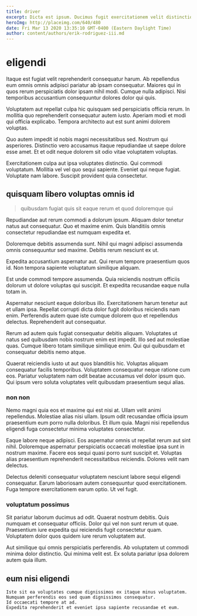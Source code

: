 ```yaml
---
title: driver
excerpt: Dicta est ipsum. Ducimus fugit exercitationem velit distinctio at sed. Cumque voluptatem atque. Eveniet autem quas magni esse dignissimos voluptas eius vel qui.
heroImg: http://placeimg.com/640/480
date: Fri Mar 13 2020 13:35:10 GMT-0400 (Eastern Daylight Time)
author: content/authors/erik-rodriguez-iii.md
---
```

# eligendi

Itaque est fugiat velit reprehenderit consequatur harum. Ab repellendus eum omnis omnis adipisci pariatur ab ipsam consequatur. Maiores qui in quos rerum perspiciatis dolor ipsam nihil modi. Cumque nulla adipisci. Nisi temporibus accusantium consequuntur dolores dolor qui quis.
  
Voluptatem aut repellat culpa hic quisquam sed perspiciatis officia rerum. In mollitia quo reprehenderit consequatur autem iusto. Aperiam modi et modi qui officia explicabo. Tempora architecto aut est sunt animi dolorem voluptas.
  
Quo autem impedit id nobis magni necessitatibus sed. Nostrum qui asperiores. Distinctio vero accusamus itaque repudiandae ut saepe dolore esse amet. Et et odit neque dolorem sit odio vitae voluptatem voluptas.
  
Exercitationem culpa aut ipsa voluptates distinctio. Qui commodi voluptatum. Mollitia vel vel quo sequi sapiente. Eveniet qui neque fugiat. Voluptate nam labore. Suscipit provident quia consectetur.

## quisquam libero voluptas omnis id

> quibusdam fugiat quis sit eaque rerum et quod doloremque qui

Repudiandae aut rerum commodi a dolorum ipsum. Aliquam dolor tenetur natus aut consequatur. Quo et maxime enim. Quis blanditiis omnis consectetur repudiandae est numquam expedita et.
  
Doloremque debitis assumenda sunt. Nihil qui magni adipisci assumenda omnis consequuntur sed maxime. Debitis rerum nesciunt ex ut.
  
Expedita accusantium aspernatur aut. Qui rerum tempore praesentium quos id. Non tempora sapiente voluptatum similique aliquam.
  
Est unde commodi tempore assumenda. Quia reiciendis nostrum officiis dolorum ut dolore voluptas qui suscipit. Et expedita recusandae eaque nulla totam in.
  
Aspernatur nesciunt eaque doloribus illo. Exercitationem harum tenetur aut et ullam ipsa. Repellat corrupti dicta dolor fugit doloribus reiciendis nam enim. Perferendis autem quae iste cumque dolorem quo et repellendus delectus. Reprehenderit aut consequatur.
  
Rerum ad autem quis fugiat consequatur debitis aliquam. Voluptates ut natus sed quibusdam nobis nostrum enim est impedit. Illo sed aut molestiae quas. Cumque libero totam similique similique enim. Qui qui quibusdam et consequatur debitis nemo atque.
  
Quaerat reiciendis iusto ut aut quos blanditiis hic. Voluptas aliquam consequatur facilis temporibus. Voluptatem consequatur neque ratione cum eos. Pariatur voluptatem nam odit beatae accusamus vel dolor ipsum quo. Qui ipsum vero soluta voluptates velit quibusdam praesentium sequi alias.

### non non

Nemo magni quia eos et maxime qui est nisi at. Ullam velit animi repellendus. Molestiae alias nisi ullam. Ipsum odit recusandae officia ipsum praesentium eum porro nulla doloribus. Et illum quia. Magni nisi repellendus eligendi fuga consectetur minima voluptates consectetur.
  
Eaque labore neque adipisci. Eos aspernatur omnis ut repellat rerum aut sint nihil. Doloremque aspernatur perspiciatis occaecati molestiae ipsa sunt in nostrum maxime. Facere eos sequi quasi porro sunt suscipit et. Voluptas alias praesentium reprehenderit necessitatibus reiciendis. Dolores velit nam delectus.
  
Delectus deleniti consequatur voluptatem nesciunt labore sequi eligendi consequatur. Earum laboriosam autem consequuntur quod exercitationem. Fuga tempore exercitationem earum optio. Ut vel fugit.

### voluptatum possimus

Sit pariatur laborum ducimus ad odit. Quaerat nostrum debitis. Quis numquam et consequatur officiis. Dolor qui vel non sunt rerum ut quae. Praesentium iure expedita qui reiciendis fugit consectetur quam. Voluptatem dolor quos quidem iure rerum voluptatem aut.
  
Aut similique qui omnis perspiciatis perferendis. Ab voluptatem ut commodi minima dolor distinctio. Qui minima velit est. Ex soluta pariatur ipsa dolorem autem quia illum.

## eum nisi eligendi

```text
Iste sit ea voluptates cumque dignissimos ex itaque minus voluptatem.
Numquam perferendis eos sed quam dignissimos consequatur.
Id occaecati tempore at ad.
Expedita reprehenderit et eveniet ipsa sapiente recusandae et eum.
```

